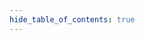 ```yaml
---
hide_table_of_contents: true
---
```



<head>
  <title>{content.meta.title}</title>
  <meta property="og:description" content={metacontent.description} />
  <meta name="description" content={metacontent.description} />
  <meta property="og:title" content={content.meta.title} />
  <meta
    property="og:url"
    content={'https://developer.tbd.website/' + content.meta.path}
  />
  <link
    rel="apple-touch-icon"
    href="https://developer.tbd.website/img/tbd-fav-icon-main.png"
  />
</head>

<div className="prose prose-pink">

<Heading />

<ButtonGroup buttons={content.buttons} />

<Divider type="slash" />

<PillarList title={content.title} pillars={content.pillars} />

</div>
